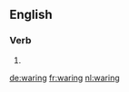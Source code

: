 
==English==

===Verb===
{{head|en}}

# {{present participle of|ware|lang=en}}

[[de:waring]]
[[fr:waring]]
[[nl:waring]]